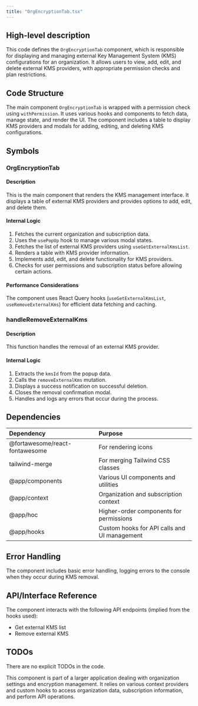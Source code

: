 ```yaml
---
title: "OrgEncryptionTab.tsx"
---
```


## High-level description
This code defines the `OrgEncryptionTab` component, which is responsible for displaying and managing external Key Management System (KMS) configurations for an organization. It allows users to view, add, edit, and delete external KMS providers, with appropriate permission checks and plan restrictions.

## Code Structure
The main component `OrgEncryptionTab` is wrapped with a permission check using `withPermission`. It uses various hooks and components to fetch data, manage state, and render the UI. The component includes a table to display KMS providers and modals for adding, editing, and deleting KMS configurations.

## Symbols

### OrgEncryptionTab
#### Description
This is the main component that renders the KMS management interface. It displays a table of external KMS providers and provides options to add, edit, and delete them.

#### Internal Logic
1. Fetches the current organization and subscription data.
2. Uses the `usePopUp` hook to manage various modal states.
3. Fetches the list of external KMS providers using `useGetExternalKmsList`.
4. Renders a table with KMS provider information.
5. Implements add, edit, and delete functionality for KMS providers.
6. Checks for user permissions and subscription status before allowing certain actions.

#### Performance Considerations
The component uses React Query hooks (`useGetExternalKmsList`, `useRemoveExternalKms`) for efficient data fetching and caching.

### handleRemoveExternalKms
#### Description
This function handles the removal of an external KMS provider.

#### Internal Logic
1. Extracts the `kmsId` from the popup data.
2. Calls the `removeExternalKms` mutation.
3. Displays a success notification on successful deletion.
4. Closes the removal confirmation modal.
5. Handles and logs any errors that occur during the process.

## Dependencies
| Dependency | Purpose |
|:-----------|:--------|
| @fortawesome/react-fontawesome | For rendering icons |
| tailwind-merge | For merging Tailwind CSS classes |
| @app/components | Various UI components and utilities |
| @app/context | Organization and subscription context |
| @app/hoc | Higher-order components for permissions |
| @app/hooks | Custom hooks for API calls and UI management |

## Error Handling
The component includes basic error handling, logging errors to the console when they occur during KMS removal.

## API/Interface Reference
The component interacts with the following API endpoints (implied from the hooks used):
- Get external KMS list
- Remove external KMS

## TODOs
There are no explicit TODOs in the code.

This component is part of a larger application dealing with organization settings and encryption management. It relies on various context providers and custom hooks to access organization data, subscription information, and perform API operations.